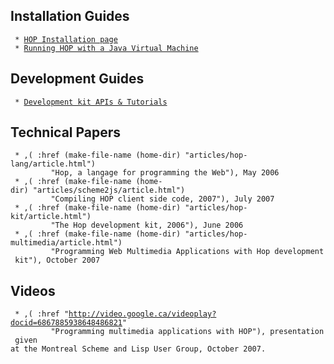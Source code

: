 == Installation Guides ==

  * [[/hop/home/install|HOP Installation page]]
  * [[/hop/home/install-jvm|Running HOP with a Java Virtual Machine]]

== Development Guides ==

  * [[/hop/doc|Development kit APIs & Tutorials]]

== Technical Papers ==

  * ,(<A> :href (make-file-name (home-dir) "articles/hop-lang/article.html")
          "Hop, a langage for programming the Web"), May 2006
  * ,(<A> :href (make-file-name (home-dir) "articles/scheme2js/article.html")
          "Compiling HOP client side code, 2007"), July 2007
  * ,(<A> :href (make-file-name (home-dir) "articles/hop-kit/article.html")
          "The Hop development kit, 2006"), June 2006
  * ,(<A> :href (make-file-name (home-dir) "articles/hop-multimedia/article.html")
          "Programming Web Multimedia Applications with Hop development kit"), October 2007

== Videos ==

  * ,(<A> :href "http://video.google.ca/videoplay?docid=6867885938648486821"
          "Programming multimedia applications with HOP"), presentation given
 at the Montreal Scheme and Lisp User Group, October 2007.
